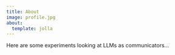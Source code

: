 ```yaml
---
title: About
image: profile.jpg
about:
  template: jolla
---
```


Here are some experiments looking at LLMs as communicators...